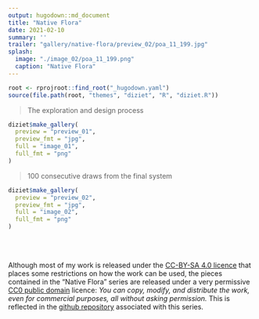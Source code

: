 ```yaml
---
output: hugodown::md_document
title: "Native Flora"
date: 2021-02-10
summary: ''
trailer: "gallery/native-flora/preview_02/poa_11_199.jpg"
splash:
  image: "./image_02/poa_11_199.png"
  caption: "Native Flora"
---
```


```r
root <- rprojroot::find_root("_hugodown.yaml")
source(file.path(root, "themes", "diziet", "R", "diziet.R"))
```


> The exploration and design process

```r
diziet$make_gallery(
  preview = "preview_01", 
  preview_fmt = "jpg",
  full = "image_01", 
  full_fmt = "png"
)
```

> 100 consecutive draws from the final system

```r
diziet$make_gallery(
  preview = "preview_02", 
  preview_fmt = "jpg",
  full = "image_02", 
  full_fmt = "png"
)
```

<br><br>

Although most of my work is released under the [CC-BY-SA 4.0 licence](https://creativecommons.org/licenses/by-sa/4.0/) that places some restrictions on how the work can be used, the pieces contained in the "Native Flora" series are released under a very permissive [CC0 public domain](https://creativecommons.org/publicdomain/zero/1.0/) licence: *You can copy, modify, and distribute the work, even for commercial purposes, all without asking permission.* This is reflected in the [github repository](https://github.com/djnavarro/series-native-flora) associated with this series.


